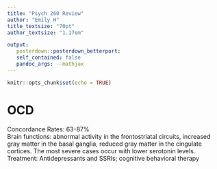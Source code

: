 ```yaml
---
title: "Psych 260 Review"
author: "Emily H"
title_textsize: "70pt" 
author_textsize: "1.17em"

output:
   posterdown::posterdown_betterport: 
   self_contained: false 
   pandoc_args: --mathjax
---
```


```r
knitr::opts_chunk$set(echo = TRUE)
```

# OCD  

Concordance Rates: 63-87%  
Brain functions: abnormal activity in the frontostriatal circuits, increased gray matter in the basal ganglia, reduced gray matter in the cingulate cortices. The most severe cases occur with lower serotonin levels.  
Treatment: Antidepressants and SSRIs; cognitive behavioral therapy 

